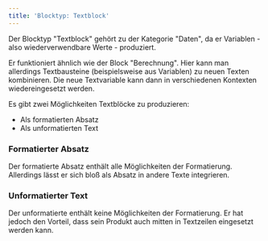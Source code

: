 ```yaml
---
title: 'Blocktyp: Textblock'
---
```


Der Blocktyp "Textblock" gehört zu der Kategorie "Daten", da er Variablen - also wiederverwendbare Werte - produziert.

Er funktioniert ähnlich wie der Block "Berechnung". Hier kann man allerdings Textbausteine (beispielsweise aus Variablen) zu neuen Texten kombinieren. Die neue Textvariable kann dann in verschiedenen Kontexten wiedereingesetzt werden.

Es gibt zwei Möglichkeiten Textblöcke zu produzieren:

* Als formatierten Absatz
* Als unformatierten Text

### Formatierter Absatz

Der formatierte Absatz enthält alle Möglichkeiten der Formatierung. Allerdings lässt er sich bloß als Absatz in andere Texte integrieren.

### Unformatierter Text

Der unformatierte enthält keine Möglichkeiten der Formatierung. Er hat jedoch den Vorteil, dass sein Produkt auch mitten in Textzeilen eingesetzt werden kann.

